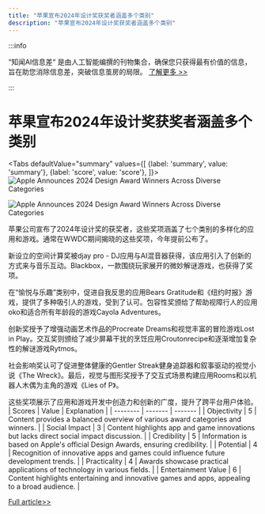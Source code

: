 ```yaml
---
title: "苹果宣布2024年设计奖获奖者涵盖多个类别"
description: "苹果宣布2024年设计奖获奖者涵盖多个类别"
---
```



:::info

“知闻AI信息差“ 是由人工智能编撰的刊物集合，确保您只获得最有价值的信息，旨在助您消除信息差，突破信息茧房的局限。  [了解更多 >>](/)

:::

# 苹果宣布2024年设计奖获奖者涵盖多个类别


<Tabs
	defaultValue="summary"
	values={[
	{label: 'summary', value: 'summary'},
	{label: 'score', value: 'score'},
]}>
<TabItem value="summary">
<img
  src="https://image.informedainews.com/2024/06/Vid-gwo-1717723025-0.jpg"
  alt="Apple Announces 2024 Design Award Winners Across Diverse Categories"
/>

<img
  src="https://image.informedainews.com/2024/06/Vid-hb2-1717723025-1.jpg"
  alt="Apple Announces 2024 Design Award Winners Across Diverse Categories"
/>



苹果公司宣布了2024年设计奖的获奖者，这些奖项涵盖了七个类别的多样化的应用和游戏。通常在WWDC期间揭晓的这些奖项，今年提前公布了。

新设立的空间计算奖被djay pro - DJ应用与AI混音器获得，该应用引入了创新的方式来与音乐互动。Blackbox，一款围绕玩家展开的微妙解谜游戏，也获得了奖项。

在“愉悦与乐趣”类别中，促进自我反思的应用Bears Gratitude和《纽约时报》游戏，提供了多种吸引人的游戏，受到了认可。包容性奖颁给了帮助视障行人的应用oko和适合所有年龄段的游戏Cayola Adventures。

创新奖授予了增强动画艺术作品的Procreate Dreams和视觉丰富的冒险游戏Lost in Play。交互奖则颁给了减少屏幕干扰的烹饪应用Croutonrecipe和逐渐增加复杂性的解谜游戏Rytmos。

社会影响奖认可了促进整体健康的Gentler Streak健身追踪器和叙事驱动的视觉小说《The Wreck》。最后，视觉与图形奖授予了交互式场景构建应用Rooms和以机器人木偶为主角的游戏《Lies of P》。

这些奖项展示了应用和游戏开发中创造力和创新的广度，提升了跨平台用户体验。
</TabItem>
<TabItem value="score">
	| Scores     | Value   | Explanation |
	| -------- | ------- | ------- |
	| Objectivity  | 5    | Content provides a balanced overview of various award categories and winners.    |
	| Social Impact | 3     | Content highlights app and game innovations but lacks direct social impact discussion.    |
	| Credibility    | 5    | Information is based on Apple's official Design Awards, ensuring credibility.    |
	| Potential    | 4    | Recognition of innovative apps and games could influence future development trends.    |
	| Practicality    | 4    | Awards showcase practical applications of technology in various fields.    |
	| Entertainment Value    | 6    | Content highlights entertaining and innovative games and apps, appealing to a broad audience.    |
</TabItem>
</Tabs>

[Full article>>](https://appleinsider.com/articles/24/06/06/apples-2024-design-award-winners-run-the-gamut-of-classic-puzzle-games-to-immersive-experiences)
